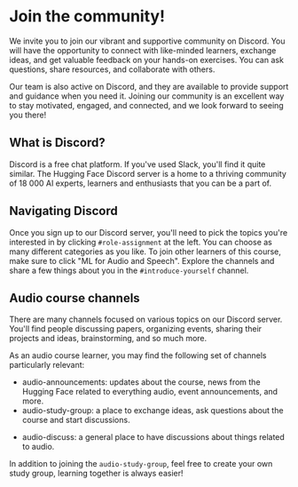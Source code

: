 # Join the community!

We invite you to join our vibrant and supportive community on Discord. You will have the opportunity to connect with
like-minded learners, exchange ideas, and get valuable feedback on your hands-on exercises. You can ask questions,
share resources, and collaborate with others.

Our team is also active on Discord, and they are available to provide support and guidance when you need
it. Joining our community is an excellent way to stay motivated, engaged, and connected, and we look forward to seeing
you there!

## What is Discord?

Discord is a free chat platform. If you've used Slack, you'll find it quite similar. The Hugging Face Discord server
is a home to a thriving community of 18 000 AI experts, learners and enthusiasts that you can be a part of.

## Navigating Discord

Once you sign up to our Discord server, you'll need to pick the topics you're interested in by clicking `#role-assignment`
at the left. You can choose as many different categories as you like. To join other learners of this course, make sure
to click "ML for Audio and Speech".
Explore the channels and share a few things about you in the `#introduce-yourself` channel.

## Audio course channels

There are many channels focused on various topics on our Discord server. You'll find people discussing papers, organizing
events, sharing their projects and ideas, brainstorming, and so much more.

As an audio course learner, you may find the following set of channels particularly relevant:

* audio-announcements: updates about the course, news from the Hugging Face related to everything audio, event announcements, and more.
* audio-study-group: a place to exchange ideas, ask questions about the course and start discussions.
<!--  TODO: create this study group on Discord -->
* audio-discuss: a general place to have discussions about things related to audio.

In addition to joining the `audio-study-group`, feel free to create your own study group, learning together is always easier!

